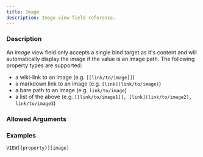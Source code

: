 ```yaml
---
title: Image
description: Image view field reference.
---
```



<ViewFieldInfo type={ViewFieldType.IMAGE}></ViewFieldInfo>

### Description

An _image_ view field only accepts a single bind target as it's content and will automatically display the image if the value is an image path.
The following property types are supported:

- a wiki-link to an image (e.g. `[[link/to/image]]`)
- a markdown link to an image (e.g. `[link](link/to/image)`)
- a bare path to an image (e.g. `link/to/image`)
- a list of the above (e.g. `[[link/to/image1]], [link](link/to/image2), link/to/image3`)

### Allowed Arguments

<ViewFieldAllowedArguments type={ViewFieldType.IMAGE}></ViewFieldAllowedArguments>

### Examples

```meta-bind
VIEW[{property}][image]
```
